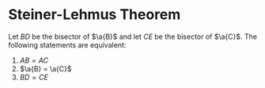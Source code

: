 # Steiner-Lehmus Theorem

Let $BD$ be the bisector of $\a{B}$ and let $CE$ be the bisector of
$\a{C}$. The following statements are equivalent:

1. $AB = AC$
2. $\a{B} = \a{C}$
3. $BD = CE$
